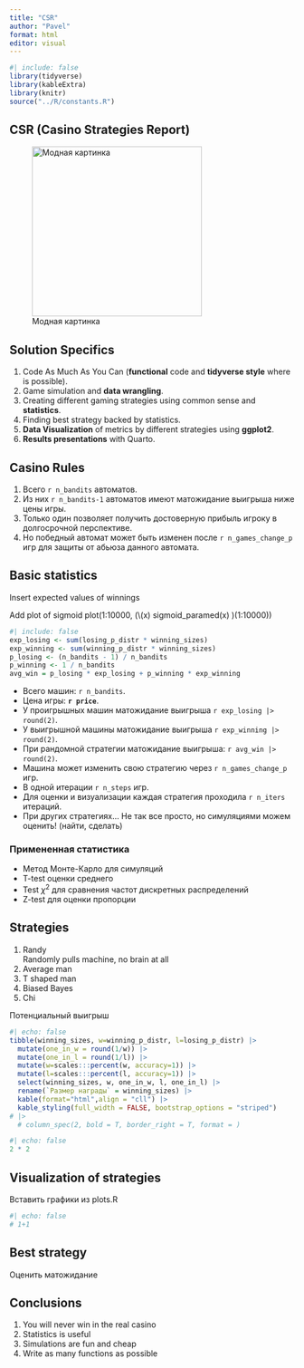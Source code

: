 ```yaml
---
title: "CSR"
author: "Pavel"
format: html
editor: visual
---
```


```r
#| include: false
library(tidyverse)
library(kableExtra)
library(knitr)
source("../R/constants.R")
```

## CSR (Casino Strategies Report)

![Модная картинка](pics/ocean.jpeg){fig-align="center" width="300"}

## Solution Specifics

1.  Code As Much As You Can (**functional** code and **tidyverse style** where is possible).
2.  Game simulation and **data wrangling**.
3.  Creating different gaming strategies using common sense and **statistics**.
4.  Finding best strategy backed by statistics.
5.  **Data Visualization** of metrics by different strategies using **ggplot2**.
6.  **Results presentations** with Quarto.

## Casino Rules

1.  Всего `r n_bandits` автоматов.
2.  Из них `r n_bandits-1` автоматов имеют матожидание выигрыша ниже цены игры.
3.  Только один позволяет получить достоверную прибыль игроку в долгосрочной перспективе.
4.  Но победный автомат может быть изменен после `r n_games_change_p` игр для защиты от абьюза данного автомата.

## Basic statistics

Insert expected values of winnings

Add plot of sigmoid plot(1:10000, (\\(x) sigmoid_paramed(x) )(1:10000))

```r
#| include: false
exp_losing <- sum(losing_p_distr * winning_sizes)
exp_winning <- sum(winning_p_distr * winning_sizes)
p_losing <- (n_bandits - 1) / n_bandits
p_winning <- 1 / n_bandits
avg_win = p_losing * exp_losing + p_winning * exp_winning
```

-   Всего машин: `r n_bandits`.
-   Цена игры: **`r price`**.
-   У проигрышных машин матожидание выигрыша `r exp_losing |> round(2)`.
-   У выигрышной машины матожидание выигрыша `r exp_winning |> round(2)`.
-   При рандомной стратегии матожидание выигрыша: `r avg_win |> round(2)`.
-   Машина может изменить свою стратегию через `r n_games_change_p` игр.
-   В одной итерации `r n_steps` игр.
-   Для оценки и визуализации каждая стратегия проходила `r n_iters` итераций.
-   При других стратегиях... Не так все просто, но симуляциями можем оценить! (найти, сделать)

### Примененная статистика

-   Метод Монте-Карло для симуляций
-   T-test оценки среднего
-   Test $\chi^2$ для сравнения частот дискретных распределений
-   Z-test для оценки пропорции

## Strategies

1.  Randy\
    Randomly pulls machine, no brain at all
2.  Average man
3.  T shaped man
4.  Biased Bayes
5.  Chi

Потенциальный выигрыш

```r
#| echo: false
tibble(winning_sizes, w=winning_p_distr, l=losing_p_distr) |> 
  mutate(one_in_w = round(1/w)) |> 
  mutate(one_in_l = round(1/l)) |> 
  mutate(w=scales:::percent(w, accuracy=1)) |> 
  mutate(l=scales:::percent(l, accuracy=1)) |> 
  select(winning_sizes, w, one_in_w, l, one_in_l) |> 
  rename(`Размер награды` = winning_sizes) |> 
  kable(format="html",align = "cll") |> 
  kable_styling(full_width = FALSE, bootstrap_options = "striped") 
# |>
  # column_spec(2, bold = T, border_right = T, format = ) 
```

```r
#| echo: false
2 * 2
```

## Visualization of strategies

Вставить графики из plots.R

```r
#| echo: false
# 1+1
```

## Best strategy

Оценить матожидание

## Conclusions

1.  You will never win in the real casino
2.  Statistics is useful
3.  Simulations are fun and cheap
4.  Write as many functions as possible

